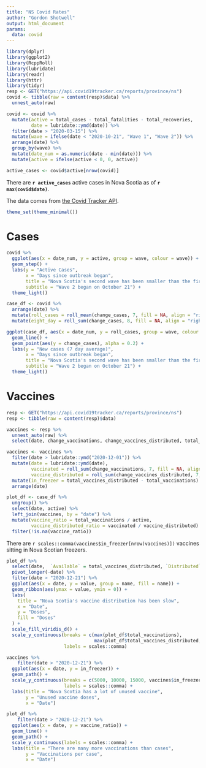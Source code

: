 ```yaml
---
title: "NS Covid Rates"
author: "Gordon Shotwell"
output: html_document
params:
  data: covid
---
```


```r
library(dplyr)
library(ggplot2)
library(RcppRoll)
library(lubridate)
library(readr)
library(httr)
library(tidyr)
resp <- GET("https://api.covid19tracker.ca/reports/province/ns")
covid <- tibble(raw = content(resp)$data) %>% 
  unnest_auto(raw)

covid <- covid %>% 
  mutate(active = total_cases - total_fatalities - total_recoveries,
         date = lubridate::ymd(date)) %>%
  filter(date > "2020-03-15") %>% 
  mutate(wave = ifelse(date < "2020-10-21", "Wave 1", "Wave 2")) %>% 
  arrange(date) %>% 
  group_by(wave) %>% 
  mutate(date_num = as.numeric(date - min(date))) %>% 
  mutate(active = ifelse(active < 0, 0, active)) 

active_cases <- covid$active[nrow(covid)]
```

There are **`r active_cases`** active cases in Nova Scotia as of **`r max(covid$date)`**.

The data comes from [the Covid Tracker API](https://api.covid19tracker.ca/).

```r
theme_set(theme_minimal())
```

# Cases

```r

covid %>% 
  ggplot(aes(x = date_num, y = active, group = wave, colour = wave)) +
  geom_step() +
  labs(y = "Active Cases",
       x = "Days since outbreak began",
       title = "Nova Scotia's second wave has been smaller than the first",
       subtitle = "Wave 2 began on October 21") +
  theme_light()

case_df <- covid %>% 
  arrange(date) %>% 
  mutate(roll_cases = roll_mean(change_cases, 7, fill = NA, align = "right")) %>%
  mutate(eight_day = roll_sum(change_cases, 8, fill = NA, align = "right")) 

ggplot(case_df, aes(x = date_num, y = roll_cases, group = wave, colour = wave)) +
  geom_line() +
  geom_point(aes(y = change_cases), alpha = 0.2) +
  labs(y = "New cases (7 day average)",
       x = "Days since outbreak began",
       title = "Nova Scotia's second wave has been smaller than the first",
       subtitle = "Wave 2 began on October 21") +
  theme_light() 
```

# Vaccines

```r
resp <- GET("https://api.covid19tracker.ca/reports/province/ns")
resp <- tibble(raw = content(resp)$data)

vaccines <- resp %>% 
  unnest_auto(raw) %>% 
  select(date, change_vaccinations, change_vaccines_distributed, total_vaccinations, total_vaccines_distributed)

vaccines <- vaccines %>% 
  filter(date > lubridate::ymd("2020-12-01")) %>% 
  mutate(date = lubridate::ymd(date),
         vaccinated = roll_sum(change_vaccinations, 7, fill = NA, align = "right") / 7,
         vaccine_distributed = roll_sum(change_vaccines_distributed, 7, fill = NA, align = "right") / 7) %>% 
  mutate(in_freezer = total_vaccines_distributed - total_vaccinations) %>% 
  arrange(date)

plot_df <- case_df %>% 
  ungroup() %>% 
  select(date, active) %>% 
  left_join(vaccines, by = "date") %>% 
  mutate(vaccine_ratio = total_vaccinations / active,
         vaccine_distributed_ratio = vaccinated / vaccine_distributed) %>% 
  filter(!is.na(vaccine_ratio))
```

There are `r scales::comma(vaccines$in_freezer[nrow(vaccines)])` vaccines sitting in Nova Scotian freezers.

```r
plot_df %>% 
  select(date,  `Available` = total_vaccines_distributed, `Distributed` = total_vaccinations) %>% 
  pivot_longer(-date) %>% 
  filter(date > "2020-12-21") %>% 
  ggplot(aes(x = date, y = value, group = name, fill = name)) +
  geom_ribbon(aes(ymax = value, ymin = 0)) +
  labs(
    title = "Nova Scotia's vaccine distribution has been slow",
    x = "Date",
    y = "Doses",
    fill = "Doses"
  ) +
  scale_fill_viridis_d() +
  scale_y_continuous(breaks = c(max(plot_df$total_vaccinations), 
                                max(plot_df$total_vaccines_distributed, na.rm = TRUE)),
                     labels = scales::comma)

vaccines %>% 
    filter(date > "2020-12-21") %>% 
  ggplot(aes(x = date, y = in_freezer)) +
  geom_path() +
  scale_y_continuous(breaks = c(5000, 10000, 15000, vaccines$in_freezer[nrow(vaccines)]),
                     labels = scales::comma) +
  labs(title = "Nova Scotia has a lot of unused vaccine",
       y = "Unused vaccine doses",
       x = "Date")

plot_df %>% 
    filter(date > "2020-12-21") %>% 
  ggplot(aes(x = date, y = vaccine_ratio)) +
  geom_line() +
  geom_path() +
  scale_y_continuous(labels = scales::comma) +
  labs(title = "There are many more vaccinations than cases",
       y = "Vaccinations per case",
       x = "Date")

```

